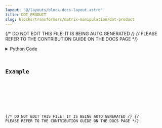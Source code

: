 ```yaml
---
layout: "@/layouts/block-docs-layout.astro"
title: DOT_PRODUCT
slug: blocks/transformers/matrix-manipulation/dot-product
---
```


{/* DO NOT EDIT THIS FILE! IT IS BEING AUTO GENERATED */}
{/* PLEASE REFER TO THE CONTRIBUTION GUIDE ON THE DOCS PAGE */}


<PythonDocsDisplay docstring={docstring} />
<details>
<summary>Python Code</summary>



<Code code={pythonCode} lang="py" wrap theme="dracula" />

[Find this Flojoy Block on GitHub](https://github.com/flojoy-ai/blocks/blob/main/blocks/TRANSFORMERS/MATRIX_MANIPULATION/DOT_PRODUCT/DOT_PRODUCT.py)

</details>

## Example


<GetHelpWidget />


<AppDisplay app={app} blockName="DOT_PRODUCT" client:visible />


<Example />

{/* DO NOT EDIT THIS FILE! IT IS BEING AUTO GENERATED */}
{/* PLEASE REFER TO THE CONTRIBUTION GUIDE ON THE DOCS PAGE */}
